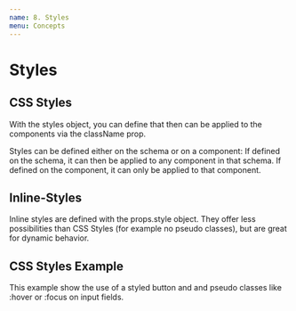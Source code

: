 ```yaml
---
name: 8. Styles
menu: Concepts
---
```



# Styles


## CSS Styles
With the styles object, you can define <Link link="https://material-ui.com/customization/css-in-js/" text="css-styles" /> that then can be applied to the components via the className prop.

Styles can be defined either on the schema or on a component:
If defined on the schema, it can then be applied to any component in that schema.
If defined on the component, it can only be applied to that component.

## Inline-Styles

Inline styles are defined with the props.style object. They offer less possibilities than CSS Styles (for example no pseudo classes), but are great
for dynamic behavior.

## CSS Styles Example

This example show the use of a styled button and and pseudo classes like :hover or :focus on input fields.

<Form schemaName={'styles'} />





